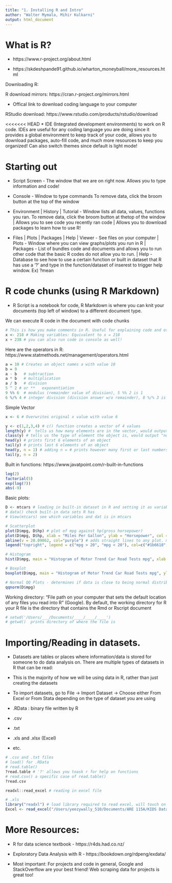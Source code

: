 ```yaml
---
title: "1. Installing R and Intro"
author: "Walter Mymala, Mihir Kulkarni"
output: html_document
---
```


# What is R?

* https://www.r-project.org/about.html

* https://skdeshpande91.github.io/wharton_moneyball/more_resources.html

Downloading R: 

R download mirrors: https://cran.r-project.org/mirrors.html

* Offical link to download coding language to your computer

RStudio download: https://www.rstudio.com/products/rstudio/download

<<<<<<< HEAD
* IDE (Integrated development environments) to work on R code. IDEs are useful for any coding language you are doing since it provides a global environment to keep track of your code, allows you to download packages, auto-fill code, and much more resources to keep you organized! Can also switch themes since default is light mode!

# Starting out

* Script Screen - The window that we are on right now. Allows you to type information and code! 

* Console - Window to type commands To remove data, click the broom button at the top of the window

* Environment | History | Tutorial - Window lists all data, values, functions you ran. To remove data, click the broom button at thetop of the window | Allows you to see code you recently ran code | Allows you to download packages to learn how to use R!

* Files | Plots | Packages | Help | Viewer - See files on your computer | Plots - Window where you can view graphs/plots you run in R | Packages - List of bundles code and documents and allows you to run other code that the basic R codes do not allow you to run. | Help - Database to see how to use a certain function or built in dataset that R has use a '?' and type in the function/dataset of inserest to trigger help window. Ex) ?mean


# R code chunks (using R Markdown)

* R Script is a notebook for code, R Markdown is where you can knit your documents (top left of window) to a different document type.

We can execute R code in the document with code chunks
```r
# This is how you make comments in R. Useful for explaining code and other things too!
x <- 218 # Making variables: Equivalent to x = 218
x + 238 # you can also run code in console as well!
```

Here are the operators in R: https://www.statmethods.net/management/operators.html 

```r
a = 10 # Creates an object names a with value 10
b = 9 
a - b	# subtraction
a * b	# multiplication
a / b	# division
5 ^ 2 # or **	exponentiation
9 %% 6	# modulus (remainder value of division), 5 %% 2 is 1
6 %/% 4 # integer division (division answer w/o remainder), 8 %/% 3 is 2
```

Simple Vector
```r
x <- 6 # Overwrites original x value with value 6

y <- c(1,2,3,4) # c() function creates a vector of 4 values
length(y) #  tells us how many elements are in the vector, would output "4"
class(y) # tells us the type of element the object is, would output "numeric"
head(y) # prints first 6 elements of an object
tail(y) # prints last 6 elements of an object
head(y, n = 1) # adding n = # prints however many first or last numbers you specify
tail(y, n = 2) 
```

Built in functions: https://www.javatpoint.com/r-built-in-functions
```r
log(2)
factorial(5)
exp(log(7))
abs(-9)
```

Basic plots:
```r
D <- mtcars # loading in built-in dataset in R and setting it as variable D. R has a bunch of built-in ones
# data() check built-in data sets R has 
# View(mtcars) see which variables and dat is in mtcars

# Scatterplot 
plot(D$mpg, D$hp) # plot of mpg against hp(gross horsepower)
plot(D$mpg, D$hp, xlab = "Miles Per Gallon", ylab = "Horsepower", col = ifelse(D$mpg > 20, "#1b6618", "tomato3")) # all you need is your data to make basic plots, but adding additional info will help people visualize your values better
abline(v = 20.09062, col="purple") # adds straight lines to any plot. mean(D$hp) is 20.09062
legend("topright", legend = c("mpg > 20", "mpg < 20"), col=c("#1b6618", "tomato3"), pch = 1)

# Histogram 
hist(D$mpg, main = "Histogram of Motor Trend Car Road Tests mpg", xlab = "Miles Per Gallon")

# Boxplot
boxplot(D$mpg, main = "Histogram of Motor Trend Car Road Tests mpg", ylab = "Miles Per Gallon")

# Normal QQ Plots - determines if data is close to being normal distribution
qqnorm(D$mpg)
```

Working directory: "File path on your computer that sets the default location of any files you read into R" (Google). By default, the working directory for R your R file is the directory that contains the Rmd or Rscript document
```r
# setwd('/Users/___/Documents/____/____/____')
# getwd()  prints directory of where the file is
```


# Importing/Reading in datasets. 
* Datasets are tables or places where information/data is stored for someone to do data analysis on. There are multiple types of datasets in R that can be read:

* This is the majority of how we will be using data in R, rather than just creating the datasets

* To import datasets, go to File -> Import Dataset -> Choose either From Excel or From Stata depending on the type of dataset you are using

* .RData : binary file written by R
* .csv
* .txt
* .xls and .xlsx (Excel)
* etc.

```r
# .csv and .txt files
# load() for .RData
# read.table() 
?read.table # '?' allows you toask r for help on functions
# read.csv() a specific case of read.table()
?read.csv
```

```r
readxl::read_excel # reading in excel file

# .xls
library("readxl") # load library required to read excel, will touch on libraries later!
Excel <- read_excel("/Users/yeezywally_510/Documents/ARE 115A/KIDS Data.xlsx")
```

# More Resources:

* R for data science textbook - https://r4ds.had.co.nz/ 

* Exploratory Data Analysis with R - https://bookdown.org/rdpeng/exdata/ 

* Most important: For projects and code in general, Google and StackOverflow are your best friend! Web scraping data for projects is great too!








